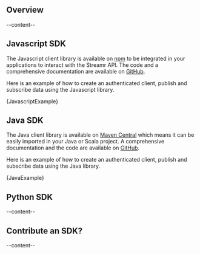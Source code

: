 

<ScrollableAnchor id="sdks-overview"><div>

## Overview
--content--

</div></ScrollableAnchor>

<ScrollableAnchor id="javascript-sdk"><div>

## Javascript SDK

The Javascript client library is available on [npm](https://www.npmjs.com/package/streamr-client) to be integrated in your applications to interact with the Streamr API. The code and a comprehensive documentation are available on [GitHub](https://github.com/streamr-dev/streamr-client-javascript).

Here is an example of how to create an authenticated client, publish and subscribe data using the Javascript library.

<CodeSnippet language='javascript'>{JavascriptExample}</CodeSnippet>

</div></ScrollableAnchor>

<ScrollableAnchor id="java-sdk"><div>

## Java SDK

The Java client library is available on [Maven Central](https://search.maven.org/search?q=g:com.streamr%20AND%20a:client&core=gav) which means it can be easily imported in your Java or Scala project. A comprehensive documentation and the code are available on [GitHub](https://github.com/streamr-dev/streamr-client-java).

Here is an example of how to create an authenticated client, publish and subscribe data using the Java library.

<CodeSnippet language='java'>
{JavaExample}
</CodeSnippet>

</div></ScrollableAnchor>

<ScrollableAnchor id="python-sdk"><div>

## Python SDK
--content--

</div></ScrollableAnchor>

<ScrollableAnchor id="contribute-sdk"><div>

## Contribute an SDK?
--content--

</div></ScrollableAnchor>
